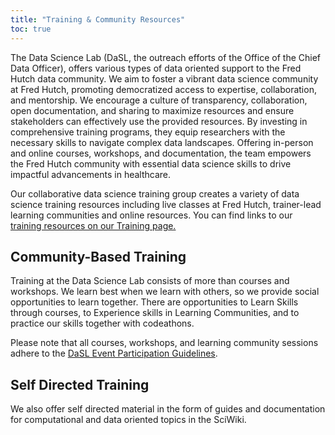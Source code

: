 ```yaml
---
title: "Training & Community Resources"
toc: true
---
```


The Data Science Lab (DaSL, the outreach efforts of the Office of the Chief Data Officer), offers various types of data oriented support to the Fred Hutch data community.  We aim to foster a vibrant data science community at Fred Hutch, promoting democratized access to expertise, collaboration, and mentorship. We encourage a culture of transparency, collaboration, open documentation, and sharing to maximize resources and ensure stakeholders can effectively use the provided resources. By investing in comprehensive training programs, they equip researchers with the necessary skills to navigate complex data landscapes. Offering in-person and online courses, workshops, and documentation, the team empowers the Fred Hutch community with essential data science skills to drive impactful advancements in healthcare.



Our collaborative data science training group creates a variety of data science training resources including live classes at Fred Hutch, trainer-lead learning communities and online resources.  You can find links to our [training resources on our Training page.](https://hutchdatascience.org/training/)


## Community-Based Training

Training at the Data Science Lab consists of more than courses and workshops. We learn best when we learn with others, so we provide social opportunities to learn together. There are opportunities to Learn Skills through courses, to Experience skills in Learning Communities, and to practice our skills together with codeathons.

Please note that all courses, workshops, and learning community sessions adhere to the [DaSL Event Participation Guidelines](pages/participation.qmd). 



## Self Directed Training

We also offer self directed material in the form of guides and documentation for computational and data oriented topics in the SciWiki.





